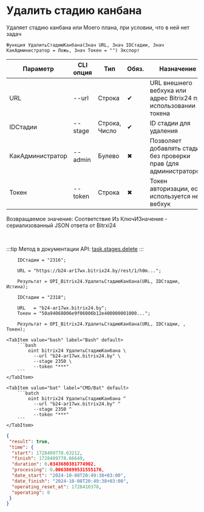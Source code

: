 ﻿---
sidebar_position: 3
description: Удалить стадию канбана и другие функции для работы с Bitrix24 в Открытом пакете интеграций - бесплатной open-source библиотеке интеграций для 1С:Предприятие 8, OneScript и CLI
keywords: [1C, 1С, 1С:Предприятие, 1С:Предприятие 8.3, API, Интеграция, Сервисы, Обмен, OneScript, CLI, Bitrix24]
---


# Удалить стадию канбана
 Удаляет стадию канбана или Моего плана, при условии, что в ней нет задач



`Функция УдалитьСтадиюКанбана(Знач URL, Знач IDСтадии, Знач КакАдминистратор = Ложь, Знач Токен = "") Экспорт`

  | Параметр | CLI опция | Тип | Обяз. | Назначение |
  |-|-|-|-|-|
  | URL | --url | Строка | &#x2714; | URL внешнего вебхука или адрес Bitrix24 при использовании токена |
  | IDСтадии | --stage | Строка, Число | &#x2714; | ID стадии для удаления |
  | КакАдминистратор | --admin | Булево | &#x2716; | Позволяет добавлять стадии без проверки прав (для администраторов) |
  | Токен | --token | Строка | &#x2716; | Токен авторизации, если используется не вебхук |

  
  Возвращаемое значение:   Соответствие Из КлючИЗначение - сериализованный JSON ответа от Bitrxi24

<br/>

:::tip
Метод в документации API: [task.stages.delete](https://dev.1c-bitrix.ru/rest_help/tasks/task/kanban/task_stages_delete.php)
:::
<br/>



```bsl title="Пример использования для 1С:Предприятие/OneScript"
    IDСтадии = "2316";

    URL = "https://b24-ar17wx.bitrix24.by/rest/1/h0m...";

    Результат = OPI_Bitrix24.УдалитьСтадиюКанбана(URL, IDСтадии, Истина);

    IDСтадии = "2318";

    URL   = "b24-ar17wx.bitrix24.by";
    Токен = "50a94068006e9f06006b12e400000001000...";

    Результат = OPI_Bitrix24.УдалитьСтадиюКанбана(URL, IDСтадии, , Токен);
```
    

 <Tabs>
  
    <TabItem value="bash" label="Bash" default>
        ```bash
            oint bitrix24 УдалитьСтадиюКанбана \
              --url "b24-ar17wx.bitrix24.by" \
              --stage 2350 \
              --token "***"
        ```
    </TabItem>
  
    <TabItem value="bat" label="CMD/Bat" default>
        ```batch
            oint bitrix24 УдалитьСтадиюКанбана ^
              --url "b24-ar17wx.bitrix24.by" ^
              --stage 2350 ^
              --token "***"
        ```
    </TabItem>
</Tabs>


```json title="Результат"
{
 "result": true,
 "time": {
  "start": 1728409778.63212,
  "finish": 1728409778.66649,
  "duration": 0.0343680381774902,
  "processing": 0.00638699531555176,
  "date_start": "2024-10-08T20:49:38+03:00",
  "date_finish": "2024-10-08T20:49:38+03:00",
  "operating_reset_at": 1728410378,
  "operating": 0
 }
}
```
